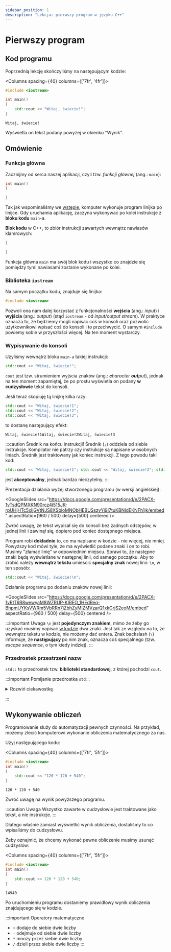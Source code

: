 ```yaml
---
sidebar_position: 1
description: "Lekcja: pierwszy program w języku C++"
---
```


# Pierwszy program


<NotFinished/>

## Kod programu

Poprzednią lekcję skończyliśmy na następującym kodzie:


<Columns spacing={40} columns={['7fr', '4fr']}>
<div>

```cpp title="main.cpp"
#include <iostream>

int main()
{
	std::cout << "Witaj, świecie!";
}
```

</div>

<div>

```plaintext title="Wynik (konsola)"
Witaj, świecie!
```

</div>
</Columns>

Wyświetla on tekst podany powyżej w okienku "Wynik".


## Omówienie

### Funkcja główna

Zacznijmy od serca naszej aplikacji, czyli tzw. *funkcji głównej* (ang.: `main`):

```cpp title="Fragment kodu main.cpp"
int main()
{

}
```

Tak jak wspominaliśmy we <a href="/learn">wstępie</a>, komputer wykonuje program linijka po linijce.
Gdy uruchamia aplikację, zaczyna wykonywać po kolei instrukcje z **bloku kodu** `main`-a.

**Blok kodu** w C++, to zbiór instrukcji zawartych wewnątrz nawiasów klamrowych:

```cpp
{

}
```

Funkcja główna `main` ma swój blok kodu i wszystko co znajdzie się pomiędzy tymi nawiasami zostanie wykonane po kolei.


### Biblioteka `iostream`

Na samym początku kodu, znajduje się linijka:

```cpp
#include <iostream>
```

Pozwoli ona nam dalej korzystać z funkcjonalności **wejścia** (ang.: *input*) i **wyjścia** (ang.: *output*) (stąd `iostream` - od *input/output stream*).
W praktyce oznacza to, że będziemy mogli napisać coś w konsoli oraz pozwolić użytkownikowi wpisać coś do konsoli i to przechwycić.
O samym `#include` powiemy sobie w przyszłości więcej. Na ten moment wystarczy.

### Wypisywanie do konsoli

Użyliśmy wewnątrz bloku `main-a` takiej instrukcji:

```cpp
std::cout << "Witaj, świecie!";
```

`cout` jest tzw. strumieniem wyjścia znaków (ang.: <i><b>c</b>haracter <b>out</b>put</i>), jednak na ten moment zapamiętaj, że po prostu
wyświetla on podany **w cudzysłowie** tekst do konsoli.

Jeśli teraz skopiuję tą linijkę kilka razy:

```cpp
std::cout << "Witaj, świecie!1";
std::cout << "Witaj, świecie!2";
std::cout << "Witaj, świecie!3";
```

to dostanę następujący efekt:

```
Witaj, świecie!1Witaj, świecie!2Witaj, świecie!3
```

:::caution Średnik na końcu instrukcji!
Średnik (`;`) oddziela od siebie instrukcje. Kompilator nie patrzy czy instrukcje są napisane w osobnych liniach.
Średnik jest traktowany jak koniec instrukcji. Z tego powodu taki kod:
```cpp
std::cout << "Witaj, świecie!1"; std::cout << "Witaj, świecie!2"; std::cout << "Witaj, świecie!3";
```

jest **akceptowalny**, jednak bardzo nieczytelny.
:::


Prezentacja działania wyżej stworzonego programu (w wersji angielskiej):

<GoogleSlides
		src="https://docs.google.com/presentation/d/e/2PACX-1vTsdQPMXKN90rcz4i515JK-rpUHjHTc5xIjGVtNJS8XSbloMNObHEBUSszvYi9I7tuKBNIdEKNFh1jk/embed"
		aspectRatio={960 / 500}
		delay={500}
		centered
	/>

Zwróć uwagę, że tekst wypisał się do konsoli bez żadnych odstępów,
w jednej linii i zawinął się, dopiero pod koniec dostępnego miejsca.

Program robi **dokładnie** to, co ma napisane w kodzie - nie więcej, nie mniej.
Powyższy kod mówi tyle, że ma wyświetlić podane znaki i on to robi.
Musimy "złamać linię" w odpowiednim miejscu. Sprawi to, że następne
znaki będą wyświetlane w następnej linii, od samego początku.
Aby to zrobić należy **wewnątrz tekstu** umieścić **specjalny znak**
nowej linii: `\n`, w ten sposób:

```cpp
std::cout << "Witaj, świecie!\n";
```

Działanie programu po dodaniu znaków nowej linii:

<GoogleSlides
		src="https://docs.google.com/presentation/d/e/2PACX-1vRtT6R8wewyaM8WZRUP-KIREO_1HEdReq-BhpmUYKsVWRm5VbRRn7jZbhZyMIZMVzarQ1xkGrjS2eoM/embed"
		aspectRatio={960 / 500}
		delay={500}
		centered
	/>

:::important Uwaga
`\n` jest **pojedynczym znakiem**, mimo że żeby go uzyskać musimy napisać <u>w kodzie</u> dwa znaki.
Jest tak ze względu na to, że wewnątrz tekstu w kodzie, nie możemy dać entera.
Znak backslash (`\`) informuje, że **następujący** po nim znak, oznacza coś specjalnego
(tzw. *escape sequence*, o tym kiedy indziej).
:::

### Przedrostek przestrzeni nazw

`std::` to przedrostek tzw. **biblioteki standardowej**, z której pochodzi `cout`.

:::important Pomijanie przedrostka `std::`

<details>
<summary>Rozwiń ciekawostkę</summary>
<div>

Przedrostek `std::` można pominąć, jeśli damy wcześniej odpowiednią linijkę kodu:
```cpp
#include <iostream>
int main()
{
	using namespace std;
	cout << "Witaj, świecie!";
}
```
Natomiast wielu doświadczonych programistów zaleca pisanie `std::`.

### Dla ciekawskich (tych bardziej zaawansowanych)

Biblioteka standardowa jest bardzo obszerna, posiada bardzo dużo użytych nazw.
Użycie `using namespace std;` sprawia, że wszystkie te nazwy są jakby "rozpakowywane"
do globalnej przestrzeni nazw, przez co możemy się zdziwić, jeśli będziemy chcieli
użyć nazw takich jak `left`, `right`, `precision`, itp.

Używanie `using namespace std;` gdzie indziej niż lokalnie wewnątrz bloku kodu funkcji
jest uznawane za **złą praktykę programistyczną** i jest odradzane.
</div>
</details>

:::

## Wykonywanie obliczeń

Programowanie służy do automatyzacji pewnych czynności. Na przykład, możemy zlecić komputerowi
wykonanie obliczenia matematycznego za nas.

Użyj następującego kodu:

<Columns spacing={40} columns={['7fr', '5fr']}>
<div>

```cpp title="main.cpp"
#include <iostream>
int main()
{
	std::cout << "120 * 120 + 540";
}
```

</div>
<div>

```plaintext title="Wynik (konsola)"
120 * 120 + 540
```

</div>
</Columns>

Zwróć uwagę na wynik powyższego programu.

:::caution Uwaga
Wszystko zawarte w cudzysłowie jest traktowane jako tekst, a nie instrukcje.
:::

Dlatego właśnie zamiast wyświetlić wynik obliczenia, dostaliśmy to co wpisaliśmy do cudzysłowu.

Żeby oznajmić, że chcemy wykonać pewne obliczenie musimy usunąć cudzysłów:

<Columns spacing={40} columns={['7fr', '5fr']}>
<div>

```cpp title="main.cpp"
#include <iostream>
int main()
{
	std::cout << 120 * 120 + 540;
}
```

</div>
<div>

```plaintext title="Wynik (konsola)"
14940
```

</div>
</Columns>

Po uruchomieniu programu dostaniemy prawidłowy wynik obliczenia znajdującego się w kodzie.

:::important Operatory matematyczne
- `+` dodaje do siebie dwie liczby
- `-` odejmuje od siebie dwie liczby
- `*` mnoży przez siebie dwie liczby
- `/` dzieli przez siebie dwie liczby
:::